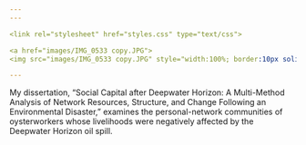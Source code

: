 ```yaml
---
---

<link rel="stylesheet" href="styles.css" type="text/css">

<a href="images/IMG_0533 copy.JPG">
<img src="images/IMG_0533 copy.JPG" style="width:100%; border:10px solid; margin-right: 20px" align="center"></a>

---
```


My dissertation, “Social Capital after Deepwater Horizon: A Multi-Method Analysis of Network Resources, Structure, and Change Following an Environmental Disaster,” examines the personal-network communities of oysterworkers whose livelihoods were negatively affected by the Deepwater Horizon oil spill.